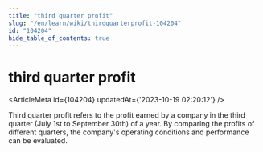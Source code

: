 ```yaml
---
title: "third quarter profit"
slug: "/en/learn/wiki/thirdquarterprofit-104204"
id: "104204"
hide_table_of_contents: true
---
```



# third quarter profit

<ArticleMeta id={104204} updatedAt={'2023-10-19 02:20:12'} />
<div className='border-solid border-b border-t-0 my-4 border-[var(--ifm-color-gray-300)]' />

Third quarter profit refers to the profit earned by a company in the third quarter (July 1st to September 30th) of a year. By comparing the profits of different quarters, the company's operating conditions and performance can be evaluated.
